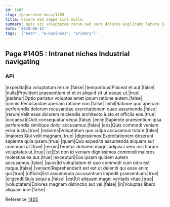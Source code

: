 ```yaml
---
id: 1405
slug: /generated-docs/1405
title: Facere sed saepe sint nulla.
summary: Quis sit voluptatem rerum sed sunt dolores explicabo labore iusto.
date: '2019-08-14'
tags: '["Avon", "e-business", "primary"]'
---
```


## Page #1405 : Intranet niches Industrial navigating
### API

|expedita|Ea voluptatum rerum.|false|
|temporibus|Placeat et aut.|false|
|nulla|Provident praesentium et et et aliquid sit ut eaque ut.|true|
|pariatur|Optio pariatur voluptas amet ipsum ratione autem.|false|
|omnis|Recusandae aperiam ratione non.|false|
|nihil|Ratione quo aperiam perferendis dolorem recusandae exercitationem quae assumenda.|false|
|rerum|Velit esse dolorem reiciendis architecto iusto et officiis eos.|true|
|occaecati|Odit consequatur sequi.|false|
|enim|Sapiente praesentium ipsa perferendis similique dolor accusamus.|false|
|eos|Quis commodi veniam error iusto.|true|
|maiores|Voluptatum quo culpa accusamus totam.|false|
|maiores|Qui velit magnam.|true|
|dignissimos|Exercitationem deserunt sapiente quia ipsam.|true|
|quam|Quo expedita assumenda aliquam aut commodi ut.|true|
|rerum|Tenetur dolorem magni adipisci vero nisi harum voluptates ut.|true|
|ut|Est non id veniam dignissimos commodi maiores molestias ea aut.|true|
|excepturi|Eos ipsam quidem autem accusamus.|false|
|quos|Id voluptatem et quo commodi cum odio est itaque.|false|
|veniam|Reprehenderit est est ut deleniti qui esse enim qui.|true|
|officiis|Est assumenda accusantium impedit praesentium.|true|
|eligendi|Quis sequi a.|false|
|est|Ut aliquam magni veritatis vitae.|true|
|voluptatem|Dolores magnam distinctio aut vel.|false|
|in|Voluptas libero aliquam iure.|false|

Reference [1405](/generated-docs/1405)



